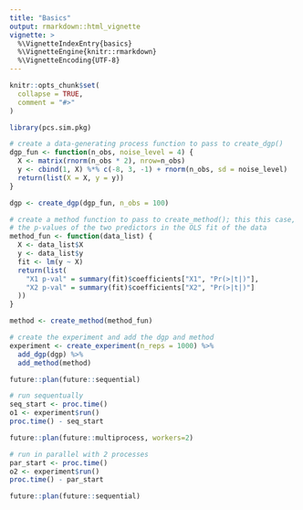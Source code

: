 ```yaml
---
title: "Basics"
output: rmarkdown::html_vignette
vignette: >
  %\VignetteIndexEntry{basics}
  %\VignetteEngine{knitr::rmarkdown}
  %\VignetteEncoding{UTF-8}
---
```


```r
knitr::opts_chunk$set(
  collapse = TRUE,
  comment = "#>"
)
```

```r
library(pcs.sim.pkg)

# create a data-generating process function to pass to create_dgp()
dgp_fun <- function(n_obs, noise_level = 4) {
  X <- matrix(rnorm(n_obs * 2), nrow=n_obs)
  y <- cbind(1, X) %*% c(-8, 3, -1) + rnorm(n_obs, sd = noise_level)
  return(list(X = X, y = y))
}

dgp <- create_dgp(dgp_fun, n_obs = 100)

# create a method function to pass to create_method(); this this case, just get
# the p-values of the two predictors in the OLS fit of the data
method_fun <- function(data_list) {
  X <- data_list$X
  y <- data_list$y
  fit <- lm(y ~ X)
  return(list(
    "X1 p-val" = summary(fit)$coefficients["X1", "Pr(>|t|)"],
    "X2 p-val" = summary(fit)$coefficients["X2", "Pr(>|t|)"]
  ))
}

method <- create_method(method_fun)

# create the experiment and add the dgp and method
experiment <- create_experiment(n_reps = 1000) %>%
  add_dgp(dgp) %>%
  add_method(method)

future::plan(future::sequential)

# run sequentually
seq_start <- proc.time()
o1 <- experiment$run()
proc.time() - seq_start

future::plan(future::multiprocess, workers=2)

# run in parallel with 2 processes
par_start <- proc.time()
o2 <- experiment$run()
proc.time() - par_start

future::plan(future::sequential)
```
